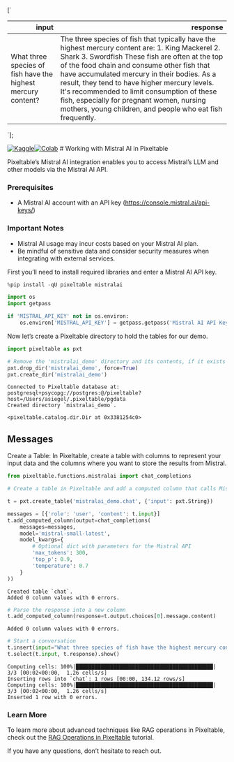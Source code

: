 

[`
<table class="dataframe" data-quarto-postprocess="true" data-border="1">
<thead>
<tr style="text-align: right;">
<th data-quarto-table-cell-role="th">input</th>
<th data-quarto-table-cell-role="th">response</th>
</tr>
</thead>
<tbody>
<tr>
<td>What three species of fish have the highest mercury content?</td>
<td>The three species of fish that typically have the highest mercury
content are: 1. King Mackerel 2. Shark 3. Swordfish These fish are often
at the top of the food chain and consume other fish that have
accumulated mercury in their bodies. As a result, they tend to have
higher mercury levels. It's recommended to limit consumption of these
fish, especially for pregnant women, nursing mothers, young children,
and people who eat fish frequently.</td>
</tr>
</tbody>
</table>
`];

[![Kaggle](https://kaggle.com/static/images/open-in-kaggle.svg)](https://kaggle.com/kernels/welcome?src=https://github.com/pixeltable/pixeltable/blob/release/docs/notebooks/integrations/working-with-mistralai.ipynb)[![Colab](https://colab.research.google.com/assets/colab-badge.svg)](https://colab.research.google.com/github/pixeltable/pixeltable/blob/release/docs/notebooks/integrations/working-with-mistralai.ipynb)
\# Working with Mistral AI in Pixeltable

Pixeltable’s Mistral AI integration enables you to access Mistral’s LLM
and other models via the Mistral AI API.

### Prerequisites

-   A Mistral AI account with an API key
    (https://console.mistral.ai/api-keys/)

### Important Notes

-   Mistral AI usage may incur costs based on your Mistral AI plan.
-   Be mindful of sensitive data and consider security measures when
    integrating with external services.

First you’ll need to install required libraries and enter a Mistral AI
API key.


```python
%pip install -qU pixeltable mistralai
```


```python
import os
import getpass

if 'MISTRAL_API_KEY' not in os.environ:
    os.environ['MISTRAL_API_KEY'] = getpass.getpass('Mistral AI API Key:')
```

Now let’s create a Pixeltable directory to hold the tables for our demo.


```python
import pixeltable as pxt

# Remove the 'mistralai_demo' directory and its contents, if it exists
pxt.drop_dir('mistralai_demo', force=True)
pxt.create_dir('mistralai_demo')
```

``` text
Connected to Pixeltable database at: postgresql+psycopg://postgres:@/pixeltable?host=/Users/asiegel/.pixeltable/pgdata
Created directory `mistralai_demo`.
```

``` text
<pixeltable.catalog.dir.Dir at 0x3381254c0>
```

## Messages

Create a Table: In Pixeltable, create a table with columns to represent
your input data and the columns where you want to store the results from
Mistral.


```python
from pixeltable.functions.mistralai import chat_completions

# Create a table in Pixeltable and add a computed column that calls Mistral AI

t = pxt.create_table('mistralai_demo.chat', {'input': pxt.String})

messages = [{'role': 'user', 'content': t.input}]
t.add_computed_column(output=chat_completions(
    messages=messages,
    model='mistral-small-latest',
    model_kwargs={
        # Optional dict with parameters for the Mistral API
        'max_tokens': 300,
        'top_p': 0.9,
        'temperature': 0.7
    }
))
```

``` text
Created table `chat`.
Added 0 column values with 0 errors.
```


```python
# Parse the response into a new column
t.add_computed_column(response=t.output.choices[0].message.content)
```

``` text
Added 0 column values with 0 errors.
```


```python
# Start a conversation
t.insert(input="What three species of fish have the highest mercury content?")
t.select(t.input, t.response).show()
```

``` text
Computing cells: 100%|████████████████████████████████████████████| 3/3 [00:02<00:00,  1.26 cells/s]
Inserting rows into `chat`: 1 rows [00:00, 134.12 rows/s]
Computing cells: 100%|████████████████████████████████████████████| 3/3 [00:02<00:00,  1.26 cells/s]
Inserted 1 row with 0 errors.
```

<div dangerouslySetInnerHTML={{ __html: quartoRawHtml[0] }} />

### Learn More

To learn more about advanced techniques like RAG operations in
Pixeltable, check out the [RAG Operations in
Pixeltable](https://pixeltable.readme.io/docs/rag-operations-in-pixeltable)
tutorial.

If you have any questions, don’t hesitate to reach out.
